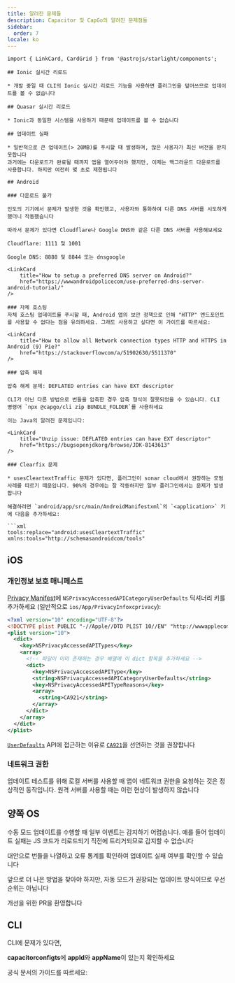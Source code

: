 ```yaml
---
title: 알려진 문제들
description: Capacitor 및 CapGo의 알려진 문제점들
sidebar:
  order: 7
locale: ko
---
```


```ko
import { LinkCard, CardGrid } from '@astrojs/starlight/components';

## Ionic 실시간 리로드

* 개발 중일 때 CLI의 Ionic 실시간 리로드 기능을 사용하면 플러그인을 덮어쓰므로 업데이트를 볼 수 없습니다

## Quasar 실시간 리로드

* Ionic과 동일한 시스템을 사용하기 때문에 업데이트를 볼 수 없습니다

## 업데이트 실패

* 일반적으로 큰 업데이트(> 20MB)를 푸시할 때 발생하며, 많은 사용자가 최신 버전을 받지 못합니다
과거에는 다운로드가 완료될 때까지 앱을 열어두어야 했지만, 이제는 백그라운드 다운로드를 사용합니다. 하지만 여전히 몇 초로 제한됩니다

## Android

### 다운로드 불가

인도의 기기에서 문제가 발생한 것을 확인했고, 사용자와 통화하여 다른 DNS 서버를 시도하게 했더니 작동했습니다

따라서 문제가 있다면 Cloudflare나 Google DNS와 같은 다른 DNS 서버를 사용해보세요

Cloudflare: 1111 및 1001

Google DNS: 8888 및 8844 또는 dnsgoogle

<LinkCard
	title="How to setup a preferred DNS server on Android?"
	href="https://wwwandroidpolicecom/use-preferred-dns-server-android-tutorial/"
/>

### 자체 호스팅
자체 호스팅 업데이트를 푸시할 때, Android 앱의 보안 정책으로 인해 "HTTP" 엔드포인트를 사용할 수 없다는 점을 유의하세요. 그래도 사용하고 싶다면 이 가이드를 따르세요:

<LinkCard
	title="How to allow all Network connection types HTTP and HTTPS in Android (9) Pie?"
	href="https://stackoverflowcom/a/51902630/5511370"
/>

### 압축 해제

압축 해제 문제: DEFLATED entries can have EXT descriptor

CLI가 아닌 다른 방법으로 번들을 압축한 경우 압축 형식이 잘못되었을 수 있습니다. CLI 명령어 `npx @capgo/cli zip BUNDLE_FOLDER`를 사용하세요

이는 Java의 알려진 문제입니다:

<LinkCard
	title="Unzip issue: DEFLATED entries can have EXT descriptor"
	href="https://bugsopenjdkorg/browse/JDK-8143613"
/>

### Clearfix 문제

* usesCleartextTraffic 문제가 있다면, 플러그인이 sonar cloud에서 권장하는 모범 사례를 따르기 때문입니다. 90%의 경우에는 잘 작동하지만 일부 플러그인에서는 문제가 발생합니다

해결하려면 `android/app/src/main/AndroidManifestxml`의 `<application>` 키에 다음을 추가하세요:

```xml
tools:replace="android:usesCleartextTraffic"
xmlns:tools="http://schemasandroidcom/tools"
```

## iOS

### 개인정보 보호 매니페스트

[Privacy Manifest](https://capacitorjscom/docs/ios/privacy-manifest)에 `NSPrivacyAccessedAPICategoryUserDefaults` 딕셔너리 키를 추가하세요 (일반적으로 `ios/App/PrivacyInfoxcprivacy`):

```xml
<?xml version="10" encoding="UTF-8"?>
<!DOCTYPE plist PUBLIC "-//Apple//DTD PLIST 10//EN" "http://wwwapplecom/DTDs/PropertyList-10dtd">
<plist version="10">
  <dict>
    <key>NSPrivacyAccessedAPITypes</key>
    <array>
      <!-- 파일이 이미 존재하는 경우 배열에 이 dict 항목을 추가하세요 -->
      <dict>
        <key>NSPrivacyAccessedAPIType</key>
        <string>NSPrivacyAccessedAPICategoryUserDefaults</string>
        <key>NSPrivacyAccessedAPITypeReasons</key>
        <array>
          <string>CA921</string>
        </array>
      </dict>
    </array>
  </dict>
</plist>
```

[`UserDefaults`](https://developerapplecom/documentation/foundation/userdefaults) API에 접근하는 이유로 [`CA921`](https://developerapplecom/documentation/bundleresources/privacy_manifest_files/describing_use_of_required_reason_api#4278401)을 선언하는 것을 권장합니다

### 네트워크 권한

업데이트 테스트를 위해 로컬 서버를 사용할 때 앱이 네트워크 권한을 요청하는 것은 정상적인 동작입니다. 원격 서버를 사용할 때는 이런 현상이 발생하지 않습니다

## 양쪽 OS

수동 모드 업데이트를 수행할 때 일부 이벤트는 감지하기 어렵습니다. 예를 들어 업데이트 실패는 JS 코드가 리로드되기 직전에 트리거되므로 감지할 수 없습니다

대안으로 번들을 나열하고 오류 통계를 확인하여 업데이트 실패 여부를 확인할 수 있습니다

앞으로 더 나은 방법을 찾아야 하지만, 자동 모드가 권장되는 업데이트 방식이므로 우선순위는 아닙니다

개선을 위한 PR을 환영합니다

## CLI

CLI에 문제가 있다면,

**capacitorconfigts**에 **appId**와 **appName**이 있는지 확인하세요

공식 문서의 가이드를 따르세요:

<LinkCard
	title="Capacitor Configuration"
	href="https://capacitorjscom/docs/config"
/>
```